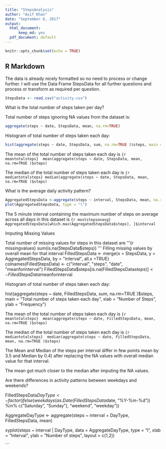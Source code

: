 ---
title: "StepsAnalysis"
author: "Asif Khan"
date: "September 6, 2017"
output:
  html_document:
      keep_md: yes
  pdf_document: default
---

```{r setup, include=FALSE}
knitr::opts_chunk$set(echo = TRUE)
```

## R Markdown

The data is already nicely formatted so no need to process or change further. I will use the Data Frame StepsData for all further questions and process or transform as required per question.


```{r LoadingData}
StepsData <- read.csv("activity.csv")
```

What is the total number of steps taken per day?

Total number of steps ignoring NA values from the dataset is:
```{r StepsPerDay, echo=TRUE}
aggregate(steps ~ date, StepsData, mean, na.rm=TRUE)
```

Histogram of total number of steps taken each day:

```{r StepsHist}
hist(aggregate(steps ~ date, StepsData, sum, na.rm=TRUE )$steps, main = "Total number of steps taken each day", xlab = "Number of Steps", ylab = "Frequency")
```

The mean of the total number of steps taken each day is ```{r meantotalsteps} 
mean(aggregate(steps ~ date, StepsData, mean, na.rm=TRUE )$steps)```

The median of the total number of steps taken each day is ```{r mediantotalsteps} median(aggregate(steps ~ date, StepsData, mean, na.rm=TRUE )$steps)```


What is the average daily activity pattern?
```{r StepsDailyPattern}
AggregatedStepsData <-aggregate(steps ~ interval, StepsData, mean, na.rm=TRUE)
plot(AggregatedStepsData, type = "l")
```

The 5 minute interval containing the maximum number of steps on average across all days in this dataset is ```{r moststepsonavg} 
AggregatedStepsData[which.max(AggregatedStepsData$steps), ]$interval```

Imputing Missing Values

Total number of missing values for steps in this dataset are '''{r missingvalues}
sum(is.na(StepsData$steps))
'''
Filling missing values by overall mean for that interval
FilledStepsData <- merge(x = StepsData, y = AggregatedStepsData, by = "interval", all.x =TRUE)
colnames(FilledStepsData) <- c("interval", "steps", "date", "meanforinterval")
FilledStepsData$steps[is.na(FilledStepsData$steps)] <- FilledStepsData$meanforinterval

Histogram of total number of steps taken each day:

hist(aggregate(steps ~ date, FilledStepsData, sum, na.rm=TRUE )$steps, main = "Total number of steps taken each day", xlab = "Number of Steps", ylab = "Frequency")

The mean of the total number of steps taken each day is ```{r meantotalsteps} 
mean(aggregate(steps ~ date, FilledStepsData, mean, na.rm=TRUE )$steps)```

The median of the total number of steps taken each day is ```{r mediantotalsteps} 
median(aggregate(steps ~ date, FilledStepsData, mean, na.rm=TRUE )$steps)```

The Mean and Median of the steps per interval differ in few points mean by 3.5 and Median by 0.4) after replacing the NA values with overall median value for that interval. 

The mean got much closer to the median after imputing the NA values.

Are there differences in activity patterns between weekdays and weekends?


FilledStepsData$DayType <- factor(ifelse(weekdays(as.Date(FilledStepsData$date, "%Y-%m-%d")) %in% c("Saturday", "Sunday"), "weekend", "weekday"))

AggregateDayType <- aggregate(steps ~ interval + DayType, FilledStepsData, mean)

xyplot(steps ~ interval | DayType, data = AggregateDayType, type = "l", xlab = "Interval", ylab = "Number of steps", layout = c(1,2))

```

